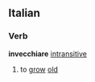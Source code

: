 ==Italian==
===Verb===
'''invecchiare''' [[intransitive]]
# to [[grow]] [[old]]
{{it-conj-are|invecchi|Essere}}